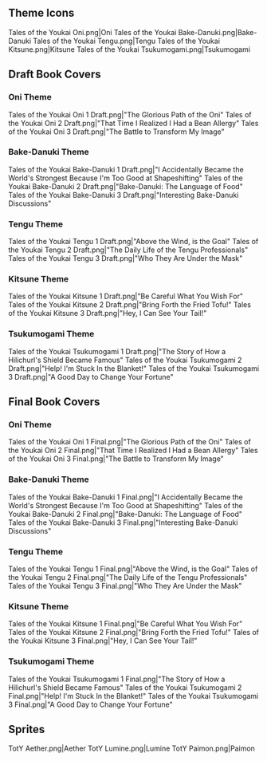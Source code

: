 {{EventTabs}}
==Theme Icons==
<gallery>
Tales of the Youkai Oni.png|Oni
Tales of the Youkai Bake-Danuki.png|Bake-Danuki
Tales of the Youkai Tengu.png|Tengu
Tales of the Youkai Kitsune.png|Kitsune
Tales of the Youkai Tsukumogami.png|Tsukumogami
</gallery>

==Draft Book Covers==
===Oni Theme===
<gallery>
Tales of the Youkai Oni 1 Draft.png|"The Glorious Path of the Oni"
Tales of the Youkai Oni 2 Draft.png|"That Time I Realized I Had a Bean Allergy"
Tales of the Youkai Oni 3 Draft.png|"The Battle to Transform My Image"
</gallery>

===Bake-Danuki Theme===
<gallery>
Tales of the Youkai Bake-Danuki 1 Draft.png|"I Accidentally Became the World's Strongest Because I'm Too Good at Shapeshifting"
Tales of the Youkai Bake-Danuki 2 Draft.png|"Bake-Danuki: The Language of Food"
Tales of the Youkai Bake-Danuki 3 Draft.png|"Interesting Bake-Danuki Discussions"
</gallery>

===Tengu Theme===
<gallery>
Tales of the Youkai Tengu 1 Draft.png|"Above the Wind, is the Goal"
Tales of the Youkai Tengu 2 Draft.png|"The Daily Life of the Tengu Professionals"
Tales of the Youkai Tengu 3 Draft.png|"Who They Are Under the Mask"
</gallery>

===Kitsune Theme===
<gallery>
Tales of the Youkai Kitsune 1 Draft.png|"Be Careful What You Wish For"
Tales of the Youkai Kitsune 2 Draft.png|"Bring Forth the Fried Tofu!"
Tales of the Youkai Kitsune 3 Draft.png|"Hey, I Can See Your Tail!"
</gallery>

===Tsukumogami Theme===
<gallery>
Tales of the Youkai Tsukumogami 1 Draft.png|"The Story of How a Hilichurl's Shield Became Famous"
Tales of the Youkai Tsukumogami 2 Draft.png|"Help! I'm Stuck In the Blanket!"
Tales of the Youkai Tsukumogami 3 Draft.png|"A Good Day to Change Your Fortune"
</gallery>

==Final Book Covers==
===Oni Theme===
<gallery>
Tales of the Youkai Oni 1 Final.png|"The Glorious Path of the Oni"
Tales of the Youkai Oni 2 Final.png|"That Time I Realized I Had a Bean Allergy"
Tales of the Youkai Oni 3 Final.png|"The Battle to Transform My Image"
</gallery>

===Bake-Danuki Theme===
<gallery>
Tales of the Youkai Bake-Danuki 1 Final.png|"I Accidentally Became the World's Strongest Because I'm Too Good at Shapeshifting"
Tales of the Youkai Bake-Danuki 2 Final.png|"Bake-Danuki: The Language of Food"
Tales of the Youkai Bake-Danuki 3 Final.png|"Interesting Bake-Danuki Discussions"
</gallery>

===Tengu Theme===
<gallery>
Tales of the Youkai Tengu 1 Final.png|"Above the Wind, is the Goal"
Tales of the Youkai Tengu 2 Final.png|"The Daily Life of the Tengu Professionals"
Tales of the Youkai Tengu 3 Final.png|"Who They Are Under the Mask"
</gallery>

===Kitsune Theme===
<gallery>
Tales of the Youkai Kitsune 1 Final.png|"Be Careful What You Wish For"
Tales of the Youkai Kitsune 2 Final.png|"Bring Forth the Fried Tofu!"
Tales of the Youkai Kitsune 3 Final.png|"Hey, I Can See Your Tail!"
</gallery>

===Tsukumogami Theme===
<gallery>
Tales of the Youkai Tsukumogami 1 Final.png|"The Story of How a Hilichurl's Shield Became Famous"
Tales of the Youkai Tsukumogami 2 Final.png|"Help! I'm Stuck In the Blanket!"
Tales of the Youkai Tsukumogami 3 Final.png|"A Good Day to Change Your Fortune"
</gallery>
==Sprites==
<gallery>
TotY Aether.png|Aether
TotY Lumine.png|Lumine
TotY Paimon.png|Paimon
</gallery>